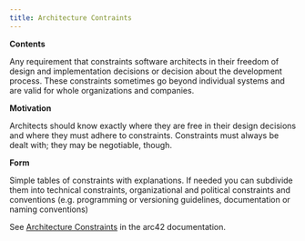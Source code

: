 ```yaml
---
title: Architecture Contraints
---
```


**Contents**

Any requirement that constraints software architects in their freedom of design
and implementation decisions or decision about the development process. These
constraints sometimes go beyond individual systems and are valid for whole
organizations and companies.

**Motivation**

Architects should know exactly where they are free in their design decisions and
where they must adhere to constraints. Constraints must always be dealt with;
they may be negotiable, though.

**Form**

Simple tables of constraints with explanations. If needed you can subdivide them
into technical constraints, organizational and political constraints and
conventions (e.g. programming or versioning guidelines, documentation or naming
conventions)

See [Architecture Constraints](https://docs.arc42.org/section-2/) in the arc42
documentation.
